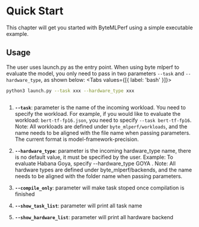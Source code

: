 
# Quick Start

This chapter will get you started with ByteMLPerf using a simple executable example.

## Usage

The user uses launch.py as the entry point. When using byte mlperf to evaluate the model, you only need to pass in two parameters ``--task`` and ``--hardware_type``, as shown below:
<Tabs values={[{ label: 'bash' }]}>
  <Tab>

```sh
python3 launch.py --task xxx --hardware_type xxx
```

  </Tab> 


  <Tab>

```sh
```

  </Tab>
</Tabs>

1. **``--task``**: parameter is the name of the incoming workload. You need to specify the workload. For example, if you would like to evaluate the workload: ``bert-tf-fp16.json``, you need to specify ``--task bert-tf-fp16``.
Note: All workloads are defined under ``byte_mlperf/workloads``, and the name needs to be aligned with the file name when passing parameters. The current format is model-framework-precision.

2. **``--hardware_type``**: parameter is the incoming hardware_type name, there is no default value, it must be specified by the user. Example: To evaluate Habana Goya, specify --hardware_type GOYA .
Note: All hardware types are defined under byte_mlperf/backends, and the name needs to be aligned with the folder name when passing parameters.

3. **``--compile_only``**: parameter will make task stoped once compilation is finished

4. **``--show_task_list``**: parameter will print all task name

5. **``--show_hardware_list``**: parameter will print all hardware backend
